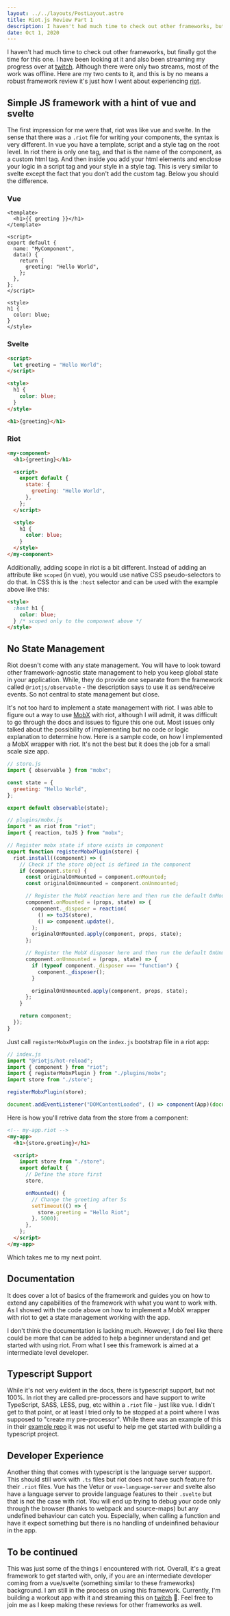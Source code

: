 ```yaml
---
layout: ../../layouts/PostLayout.astro
title: Riot.js Review Part 1
description: I haven't had much time to check out other frameworks, but finally got the time for this one
date: Oct 1, 2020
---
```


I haven't had much time to check out other frameworks, but finally got the time for this one. I have been looking at it
and also been streaming my progress over at [twitch][twitch]. Although there were only two streams, most of the work
was offline. Here are my two cents to it, and this is by no means a robust framework review it's just how I went about
experiencing [riot][riot].

## Simple JS framework with a hint of vue and svelte

The first impression for me were that, riot was like vue and svelte. In the sense that there was a `.riot` file for
writing your components, the syntax is very different. In vue you have a template, script and a style tag on the root
level. In riot there is only one tag, and that is the name of the component, as a custom html tag. And then inside you
add your html elements and enclose your logic in a script tag and your style in a style tag. This is very similar to
svelte except the fact that you don't add the custom tag. Below you should the difference.

### Vue

```vue
<template>
  <h1>{{ greeting }}</h1>
</template>

<script>
export default {
  name: "MyComponent",
  data() {
    return {
      greeting: "Hello World",
    };
  },
};
</script>

<style>
h1 {
  color: blue;
}
</style>
```

### Svelte

```html
<script>
  let greeting = "Hello World";
</script>

<style>
  h1 {
    color: blue;
  }
</style>

<h1>{greeting}</h1>
```

### Riot

```html
<my-component>
  <h1>{greeting}</h1>

  <script>
    export default {
      state: {
        greeting: "Hello World",
      },
    };
  </script>

  <style>
    h1 {
      color: blue;
    }
  </style>
</my-component>
```

Additionally, adding scope in riot is a bit different. Instead of adding an attribute like `scoped` (in vue), you would
use native CSS pseudo-selectors to do that. In CSS this is the `:host` selector and can be used with the example above
like this:

```html
<style>
  :host h1 {
    color: blue;
  } /* scoped only to the component above */
</style>
```

## No State Management

Riot doesn't come with any state management. You will have to look toward other framework-agnostic state management to
help you keep global state in your application. While, they do provide one separate from the framework called
`@riotjs/observable` - the description says to use it as send/receive events. So not central to state management but
close.

It's not too hard to implement a state management with riot. I was able to figure out a way to use [MobX][mobx] with
riot, although I will admit, it was difficult to go through the docs and issues to figure this one out. Most issues only
talked about the possibility of implementing but no code or logic explanation to determine how. Here is a sample code,
on how I implemented a MobX wrapper with riot. It's not the best but it does the job for a small scale size app.

```js
// store.js
import { observable } from "mobx";

const state = {
  greeting: "Hello World",
};

export default observable(state);
```

```js
// plugins/mobx.js
import * as riot from "riot";
import { reaction, toJS } from "mobx";

// Register mobx state if store exists in component
export function registerMobxPlugin(store) {
  riot.install((component) => {
    // Check if the store object is defined in the component
    if (component.store) {
      const originalOnMounted = component.onMounted;
      const originalOnUnmounted = component.onUnmounted;

      // Register the MobX reaction here and then run the default OnMounted lifecycle
      component.onMounted = (props, state) => {
        component._disposer = reaction(
          () => toJS(store),
          () => component.update(),
        );
        originalOnMounted.apply(component, props, state);
      };

      // Register the MobX disposer here and then run the default OnUnmounted lifecycle
      component.onUnmounted = (props, state) => {
        if (typeof component._disposer === "function") {
          component._disposer();
        }

        originalOnUnmounted.apply(component, props, state);
      };
    }

    return component;
  });
}
```

Just call `registerMobxPlugin` on the `index.js` bootstrap file in a riot app:

```js
// index.js
import "@riotjs/hot-reload";
import { component } from "riot";
import { registerMobxPlugin } from "./plugins/mobx";
import store from "./store";

registerMobxPlugin(store);

document.addEventListener("DOMContentLoaded", () => component(App)(document.getElementById("app")));
```

Here is how you'll retrive data from the store from a component:

```html
<!-- my-app.riot -->
<my-app>
  <h1>{store.greeting}</h1>

  <script>
    import store from "./store";
    export default {
      // Define the store first
      store,

      onMounted() {
        // Change the greeting after 5s
        setTimeout(() => {
          store.greeting = "Hello Riot";
        }, 5000);
      },
    };
  </script>
</my-app>
```

Which takes me to my next point.

## Documentation

It does cover a lot of basics of the framework and guides you on how to extend any capabilities of the framework with
what you want to work with. As I showed with the code above on how to implement a MobX wrapper with riot to get a state
management working with the app.

I don't think the documentation is lacking much. However, I do feel like there could be more that can be added to help
a beginner understand and get started with using riot. From what I see this framework is aimed at a intermediate level
developer.

## Typescript Support

While it's not very evident in the docs, there is typescript support, but not 100%. In riot they are called
pre-processors and have support to write TypeScript, SASS, LESS, pug, etc within a `.riot` file - just like vue.
I didn't get to that point, or at least I tried only to be stopped at a point where I was supposed to "create my
pre-processor". While there was an example of this in their [example repo][riot-example] it was not useful to help me
get started with building a typescript project.

## Developer Experience

Another thing that comes with typescript is the language server support. This should still work with `.ts` files but
riot does not have such feature for their `.riot` files. Vue has the Vetur or `vue-language-server` and svelte also
have a language server to provide language features to their `.svelte` but that is not the case with riot. You will end
up trying to debug your code only through the browser (thanks to webpack and source-maps) but any undefined behaviour
can catch you. Especially, when calling a function and have it expect something but there is no handling of undeinfined
behaviour in the app.

## To be continued

This was just some of the things I encountered with riot. Overall, it's a great framework to get started with, only, if
you are an intermediate developer coming from a vue/svelte (something similar to these frameworks) background. I am
still in the process on using this framework. Currently, I'm building a workout app with it and streaming this on
[twitch][twitch] 🙂. Feel free to join me as I keep making these reviews for other frameworks as well.

[twitch]: https://twitch.tv/creativenull
[riot]: https://riot.js.org
[mobx]: https://mobx.js.org
[riot-example]: https://github.com/riot/examples
